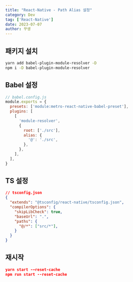 ```yaml
---
title: "React-Native - Path Alias 설정"
category: Dev
tag: ['React-Native']
date: 2023-07-07
author: 꾸생
---
```


## 패키지 설치

```bash
yarn add babel-plugin-module-resolver -D
npm i -D babel-plugin-module-resolver
```

## Babel 설정

```jsx
// babel.config.js
module.exports = {
  presets: ['module:metro-react-native-babel-preset'],
  plugins: [
    [
      'module-resolver',
      {
        root: ['./src'],
        alias: {
          '@': './src',
        },
      },
    ],
  ],
}
```

## TS 설정

```json
// tsconfig.json
{
  "extends": "@tsconfig/react-native/tsconfig.json",
  "compilerOptions": {
    "skipLibCheck": true,
    "baseUrl": ".",
    "paths": {
      "@/*": ["src/*"],
    }
  }
}
```

## 재시작

```json
yarn start -—reset-cache
npm run start --reset-cache
```

